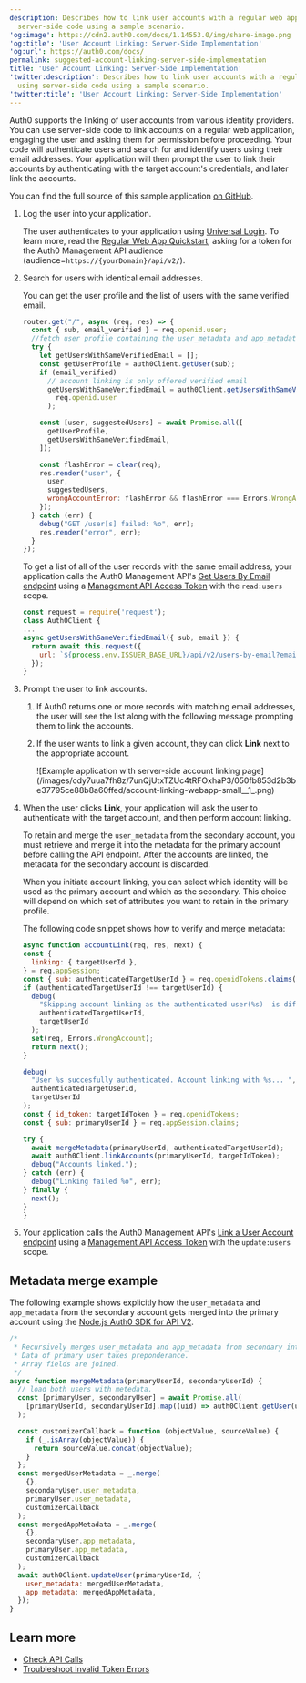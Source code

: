 ```yaml
---
description: Describes how to link user accounts with a regular web app using
  server-side code using a sample scenario.
'og:image': https://cdn2.auth0.com/docs/1.14553.0/img/share-image.png
'og:title': 'User Account Linking: Server-Side Implementation'
'og:url': https://auth0.com/docs/
permalink: suggested-account-linking-server-side-implementation
title: 'User Account Linking: Server-Side Implementation'
'twitter:description': Describes how to link user accounts with a regular web app
  using server-side code using a sample scenario.
'twitter:title': 'User Account Linking: Server-Side Implementation'
---
```

Auth0 supports the linking of user accounts from various <Tooltip tip="Identity Provider (IdP): Service that stores and manages digital identities." cta="View Glossary" href="/docs/glossary?term=identity+providers">identity providers</Tooltip>. You can use server-side code to link accounts on a regular web application, engaging the user and asking them for permission before proceeding. Your code will authenticate users and search for and identify users using their email addresses. Your application will then prompt the user to link their accounts by authenticating with the target account's credentials, and later link the accounts.

You can find the full source of this sample application [on GitHub](https://github.com/auth0-samples/auth0-link-accounts-sample/tree/master/RegularWebApp).

1. Log the user into your application.<br />

   The user authenticates to your application using [Universal Login](/docs/authenticate/login/auth0-universal-login). To learn more, read the [Regular Web App Quickstart](/docs/quickstart/webapp), asking for a token for the Auth0 Management API audience (audience=`https://{yourDomain}/api/v2/`).
2. Search for users with identical email addresses.<br />

   You can get the user profile and the list of users with the same verified email.

   ```javascript lines expandable
   router.get("/", async (req, res) => {
     const { sub, email_verified } = req.openid.user;
     //fetch user profile containing the user_metadata and app_metadata properties
     try {
       let getUsersWithSameVerifiedEmail = [];
       const getUserProfile = auth0Client.getUser(sub);
       if (email_verified)
         // account linking is only offered verified email
         getUsersWithSameVerifiedEmail = auth0Client.getUsersWithSameVerifiedEmail(
           req.openid.user
         );

       const [user, suggestedUsers] = await Promise.all([
         getUserProfile,
         getUsersWithSameVerifiedEmail,
       ]);

       const flashError = clear(req);
       res.render("user", {
         user,
         suggestedUsers,
         wrongAccountError: flashError && flashError === Errors.WrongAccount,
       });
     } catch (err) {
       debug("GET /user[s] failed: %o", err);
       res.render("error", err);
     }
   });
   ```


   

   

   To get a list of all of the user records with the same email address, your application calls the Auth0 Management API's [Get Users By Email endpoint](https://auth0.com/docs/api/v2#!/users-by-email/get_users_by_email) using a [Management API Access Token](/docs/secure/tokens/access-tokens/management-api-access-tokens) with the `read:users` scope.

   ```javascript lines
   const request = require('request');
   class Auth0Client {
   ...
   async getUsersWithSameVerifiedEmail({ sub, email }) {
     return await this.request({
       url: `${process.env.ISSUER_BASE_URL}/api/v2/users-by-email?email=${email}`,
     });
   }
   ```


   

   
3. Prompt the user to link accounts.

   1. If Auth0 returns one or more records with matching email addresses, the user will see the list along with the following message prompting them to link the accounts.
   2. If the user wants to link a given account, they can click **Link** next to the appropriate account.

      <Frame>![Example application with server-side account linking page](/images/cdy7uua7fh8z/7unQjUtxTZUc4tRFOxhaP3/050fb853d2b3be37795ce88b8a60ffed/account-linking-webapp-small__1_.png)</Frame>
4. When the user clicks **Link**, your application will ask the user to authenticate with the target account, and then perform account linking.

   <Warning>

   To retain and merge the `user_metadata` from the secondary account, you must retrieve and merge it into the metadata for the primary account before calling the API endpoint. After the accounts are linked, the metadata for the secondary account is discarded.

   When you initiate account linking, you can select which identity will be used as the primary account and which as the secondary. This choice will depend on which set of attributes you want to retain in the primary profile.

   </Warning>

   The following code snippet shows how to verify and merge metadata:

   ```javascript lines expandable
   async function accountLink(req, res, next) {
   const {
     linking: { targetUserId },
   } = req.appSession;
   const { sub: authenticatedTargetUserId } = req.openidTokens.claims();
   if (authenticatedTargetUserId !== targetUserId) {
     debug(
       "Skipping account linking as the authenticated user(%s)  is different than target linking user (%s)",
       authenticatedTargetUserId,
       targetUserId
     );
     set(req, Errors.WrongAccount);
     return next();
   }

   debug(
     "User %s succesfully authenticated. Account linking with %s... ",
     authenticatedTargetUserId,
     targetUserId
   );
   const { id_token: targetIdToken } = req.openidTokens;
   const { sub: primaryUserId } = req.appSession.claims;

   try {
     await mergeMetadata(primaryUserId, authenticatedTargetUserId);
     await auth0Client.linkAccounts(primaryUserId, targetIdToken);
     debug("Accounts linked.");
   } catch (err) {
     debug("Linking failed %o", err);
   } finally {
     next();
   }
   }
   ```


   

   
5. Your application calls the Auth0 Management API's [Link a User Account endpoint](https://auth0.com/docs/api/v2#!/Users/post_identities) using a [Management API Access Token](/docs/secure/tokens/access-tokens/management-api-access-tokens) with the `update:users` scope.

## Metadata merge example

The following example shows explicitly how the `user_metadata` and `app_metadata` from the secondary account gets merged into the primary account using the [Node.js Auth0 SDK for API V2](https://github.com/auth0/node-auth0).

```javascript lines expandable
/*
 * Recursively merges user_metadata and app_metadata from secondary into primary user.
 * Data of primary user takes preponderance.
 * Array fields are joined.
 */
async function mergeMetadata(primaryUserId, secondaryUserId) {
  // load both users with metedata.
  const [primaryUser, secondaryUser] = await Promise.all(
    [primaryUserId, secondaryUserId].map((uid) => auth0Client.getUser(uid))
  );

  const customizerCallback = function (objectValue, sourceValue) {
    if (_.isArray(objectValue)) {
      return sourceValue.concat(objectValue);
    }
  };
  const mergedUserMetadata = _.merge(
    {},
    secondaryUser.user_metadata,
    primaryUser.user_metadata,
    customizerCallback
  );
  const mergedAppMetadata = _.merge(
    {},
    secondaryUser.app_metadata,
    primaryUser.app_metadata,
    customizerCallback
  );
  await auth0Client.updateUser(primaryUserId, {
    user_metadata: mergedUserMetadata,
    app_metadata: mergedAppMetadata,
  });
}
```






## Learn more

* [Check API Calls](/docs/troubleshoot/authentication-issues/check-api-calls)
* [Troubleshoot Invalid Token Errors](/docs/troubleshoot/basic-issues/invalid-token-errors)